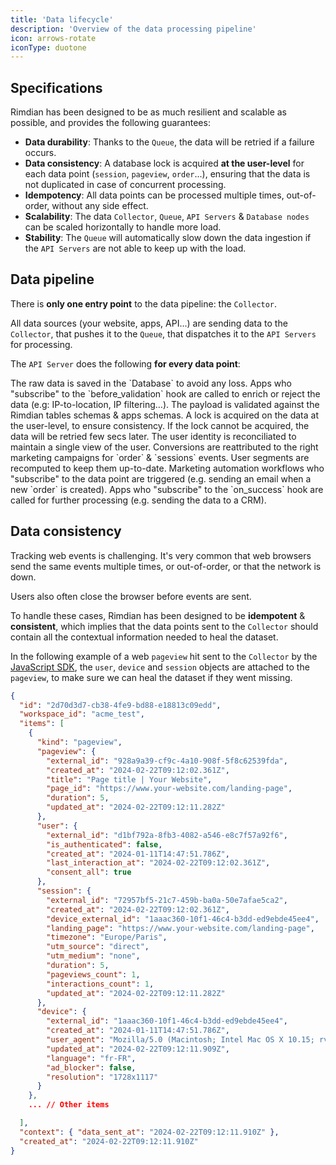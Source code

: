 ```yaml
---
title: 'Data lifecycle'
description: 'Overview of the data processing pipeline'
icon: arrows-rotate
iconType: duotone
---
```


## Specifications

Rimdian has been designed to be as much resilient and scalable as possible, and provides the following guarantees:

- **Data durability**: Thanks to the `Queue`, the data will be retried if a failure occurs.
- **Data consistency**: A database lock is acquired **at the user-level** for each data point (`session`, `pageview`, `order`...), ensuring that the data is not duplicated in case of concurrent processing.
- **Idempotency**: All data points can be processed multiple times, out-of-order, without any side effect.
- **Scalability**: The data `Collector`, `Queue`, `API Servers` & `Database nodes` can be scaled horizontally to handle more load.
- **Stability**: The `Queue` will automatically slow down the data ingestion if the `API Servers` are not able to keep up with the load.

## Data pipeline

There is **only one entry point** to the data pipeline: the `Collector`.

All data sources (your website, apps, API...) are sending data to the `Collector`, that pushes it to the `Queue`, that dispatches it to the `API Servers` for processing.

The `API Server` does the following **for every data point**:

<Steps>
<Step title="Persist the data">
The raw data is saved in the `Database` to avoid any loss.
</Step>
<Step title="Enrich or reject the data">
Apps who "subscribe" to the `before_validation` hook are called to enrich or reject the data (e.g: IP-to-location, IP filtering…).
</Step>
<Step title="Validate the data">
The payload is validated against the Rimdian tables schemas & apps schemas.
</Step>
<Step title="Acquire a lock">
A lock is acquired on the data at the user-level, to ensure consistency. If the lock cannot be acquired, the data will be retried few secs later.
</Step>
<Step title="Reconciliate the user identity">
The user identity is reconciliated to maintain a single view of the user.
</Step>
<Step title="Reattribute conversions">
Conversions are reattributed to the right marketing campaigns for `order` & `sessions` events.
</Step>
<Step title="Recompute user segments">
User segments are recomputed to keep them up-to-date.
</Step>
<Step title="Trigger workflows">
Marketing automation workflows who "subscribe" to the data point are triggered (e.g. sending an email when a new `order` is created).
</Step>
<Step title="Forward the data">
Apps who "subscribe" to the `on_success` hook are called for further processing (e.g. sending the data to a CRM).
</Step>
</Steps>

## Data consistency

Tracking web events is challenging. It's very common that web browsers send the same events multiple times, or out-of-order, or that the network is down.

Users also often close the browser before events are sent.

To handle these cases, Rimdian has been designed to be **idempotent** & **consistent**, which implies that the data points sent to the `Collector` should contain all the contextual information needed to heal the dataset.

In the following example of a web `pageview` hit sent to the `Collector` by the [JavaScript SDK](/javascript-sdk), the `user`, `device` and `session` objects are attached to the `pageview`, to make sure we can heal the dataset if they went missing.

```json
{
  "id": "2d70d3d7-cb38-4fe9-bd88-e18813c09edd",
  "workspace_id": "acme_test",
  "items": [
    {
      "kind": "pageview",
      "pageview": {
        "external_id": "928a9a39-cf9c-4a10-908f-5f8c62539fda",
        "created_at": "2024-02-22T09:12:02.361Z",
        "title": "Page title | Your Website",
        "page_id": "https://www.your-website.com/landing-page",
        "duration": 5,
        "updated_at": "2024-02-22T09:12:11.282Z"
      },
      "user": {
        "external_id": "d1bf792a-8fb3-4082-a546-e8c7f57a92f6",
        "is_authenticated": false,
        "created_at": "2024-01-11T14:47:51.786Z",
        "last_interaction_at": "2024-02-22T09:12:02.361Z",
        "consent_all": true
      },
      "session": {
        "external_id": "72957bf5-21c7-459b-ba0a-50e7afae5ca2",
        "created_at": "2024-02-22T09:12:02.361Z",
        "device_external_id": "1aaac360-10f1-46c4-b3dd-ed9ebde45ee4",
        "landing_page": "https://www.your-website.com/landing-page",
        "timezone": "Europe/Paris",
        "utm_source": "direct",
        "utm_medium": "none",
        "duration": 5,
        "pageviews_count": 1,
        "interactions_count": 1,
        "updated_at": "2024-02-22T09:12:11.282Z"
      },
      "device": {
        "external_id": "1aaac360-10f1-46c4-b3dd-ed9ebde45ee4",
        "created_at": "2024-01-11T14:47:51.786Z",
        "user_agent": "Mozilla/5.0 (Macintosh; Intel Mac OS X 10.15; rv:122.0) Gecko/20100101 Firefox/122.0",
        "updated_at": "2024-02-22T09:12:11.909Z",
        "language": "fr-FR",
        "ad_blocker": false,
        "resolution": "1728x1117"
      }
    },
    ... // Other items

  ],
  "context": { "data_sent_at": "2024-02-22T09:12:11.910Z" },
  "created_at": "2024-02-22T09:12:11.910Z"
}
```